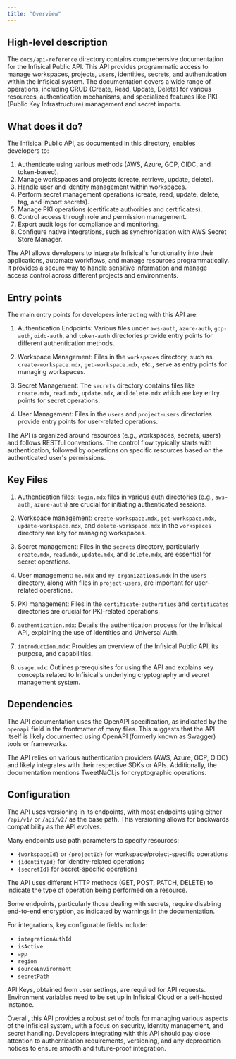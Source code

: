 ```yaml
---
title: "Overview"
---
```


## High-level description

The `docs/api-reference` directory contains comprehensive documentation for the Infisical Public API. This API provides programmatic access to manage workspaces, projects, users, identities, secrets, and authentication within the Infisical system. The documentation covers a wide range of operations, including CRUD (Create, Read, Update, Delete) for various resources, authentication mechanisms, and specialized features like PKI (Public Key Infrastructure) management and secret imports.

## What does it do?

The Infisical Public API, as documented in this directory, enables developers to:

1. Authenticate using various methods (AWS, Azure, GCP, OIDC, and token-based).
2. Manage workspaces and projects (create, retrieve, update, delete).
3. Handle user and identity management within workspaces.
4. Perform secret management operations (create, read, update, delete, tag, and import secrets).
5. Manage PKI operations (certificate authorities and certificates).
6. Control access through role and permission management.
7. Export audit logs for compliance and monitoring.
8. Configure native integrations, such as synchronization with AWS Secret Store Manager.

The API allows developers to integrate Infisical's functionality into their applications, automate workflows, and manage resources programmatically. It provides a secure way to handle sensitive information and manage access control across different projects and environments.

## Entry points

The main entry points for developers interacting with this API are:

1. Authentication Endpoints: Various files under `aws-auth`, `azure-auth`, `gcp-auth`, `oidc-auth`, and `token-auth` directories provide entry points for different authentication methods.

2. Workspace Management: Files in the `workspaces` directory, such as `create-workspace.mdx`, `get-workspace.mdx`, etc., serve as entry points for managing workspaces.

3. Secret Management: The `secrets` directory contains files like `create.mdx`, `read.mdx`, `update.mdx`, and `delete.mdx` which are key entry points for secret operations.

4. User Management: Files in the `users` and `project-users` directories provide entry points for user-related operations.

The API is organized around resources (e.g., workspaces, secrets, users) and follows RESTful conventions. The control flow typically starts with authentication, followed by operations on specific resources based on the authenticated user's permissions.

## Key Files

1. Authentication files: `login.mdx` files in various auth directories (e.g., `aws-auth`, `azure-auth`) are crucial for initiating authenticated sessions.

2. Workspace management: `create-workspace.mdx`, `get-workspace.mdx`, `update-workspace.mdx`, and `delete-workspace.mdx` in the `workspaces` directory are key for managing workspaces.

3. Secret management: Files in the `secrets` directory, particularly `create.mdx`, `read.mdx`, `update.mdx`, and `delete.mdx`, are essential for secret operations.

4. User management: `me.mdx` and `my-organizations.mdx` in the `users` directory, along with files in `project-users`, are important for user-related operations.

5. PKI management: Files in the `certificate-authorities` and `certificates` directories are crucial for PKI-related operations.

6. `authentication.mdx`: Details the authentication process for the Infisical API, explaining the use of Identities and Universal Auth.

7. `introduction.mdx`: Provides an overview of the Infisical Public API, its purpose, and capabilities.

8. `usage.mdx`: Outlines prerequisites for using the API and explains key concepts related to Infisical's underlying cryptography and secret management system.

## Dependencies

The API documentation uses the OpenAPI specification, as indicated by the `openapi` field in the frontmatter of many files. This suggests that the API itself is likely documented using OpenAPI (formerly known as Swagger) tools or frameworks.

The API relies on various authentication providers (AWS, Azure, GCP, OIDC) and likely integrates with their respective SDKs or APIs. Additionally, the documentation mentions TweetNaCl.js for cryptographic operations.

## Configuration

The API uses versioning in its endpoints, with most endpoints using either `/api/v1/` or `/api/v2/` as the base path. This versioning allows for backwards compatibility as the API evolves.

Many endpoints use path parameters to specify resources:
- `{workspaceId}` or `{projectId}` for workspace/project-specific operations
- `{identityId}` for identity-related operations
- `{secretId}` for secret-specific operations

The API uses different HTTP methods (GET, POST, PATCH, DELETE) to indicate the type of operation being performed on a resource.

Some endpoints, particularly those dealing with secrets, require disabling end-to-end encryption, as indicated by warnings in the documentation.

For integrations, key configurable fields include:
- `integrationAuthId`
- `isActive`
- `app`
- `region`
- `sourceEnvironment`
- `secretPath`

API Keys, obtained from user settings, are required for API requests. Environment variables need to be set up in Infisical Cloud or a self-hosted instance.

Overall, this API provides a robust set of tools for managing various aspects of the Infisical system, with a focus on security, identity management, and secret handling. Developers integrating with this API should pay close attention to authentication requirements, versioning, and any deprecation notices to ensure smooth and future-proof integration.